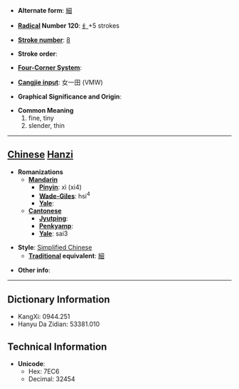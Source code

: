 * '''Alternate form''': [[細]]

* '''[[Wiktionary:Chinese radical index| Radical]] Number 120''': [[Wiktionary:Chinese radical index 纟|纟]]+5 strokes

* '''[[Wiktionary:Chinese total strokes index|Stroke number]]''': [[Wiktionary:Chinese total strokes index 8|8]]

* '''Stroke order''': 

* '''[[Wiktionary:Chinese four corner index|Four-Corner System]]''': 

* '''[[Wiktionary:Chinese Cangjie index|Cangjie input]]''': 女一田 (VMW)

* '''Graphical Significance and Origin''': 

* '''Common Meaning'''
*#fine, tiny
*# slender, thin


----

== [[Chinese]] [[Hanzi]] ==

* '''Romanizations'''
** '''[[Mandarin]]'''
*** '''[[Pinyin]]''': xì (xi4)
*** '''[[Wade-Giles]]''': hsi<sup>4</sup>
*** '''[[Yale]]''': 
** '''[[Cantonese]]'''
*** '''[[Jyutping]]''':
*** '''[[Penkyamp]]''': 
*** '''[[Yale]]''': sai3

* '''Style''': [[Simplified Chinese]] 
** '''[[Traditional Chinese|Traditional]] equivalent''': [[細]]

* '''Other info''': 

----

== Dictionary Information ==

* KangXi: 0944.251
* Hanyu Da Zidian: 53381.010

== Technical Information ==

* '''Unicode''':
** Hex: 7EC6
** Decimal: 32454